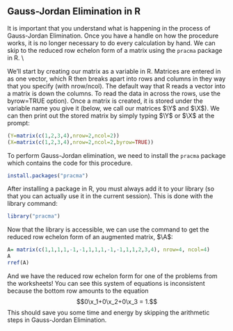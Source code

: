 ## Gauss-Jordan Elimination in R

It is important that you understand what is happening in the process of Gauss-Jordan Elimination. Once you have a handle on how the procedure works, it is no longer necessary to do every calculation by hand. We can skip to the reduced row echelon form of a matrix using the ```pracma``` package in R. \\

We'll start by creating our matrix as a variable in R.  Matrices are entered in as one vector, which R then breaks apart into rows and columns in they way that you specify (with nrow/ncol). The default way that R reads a vector into a matrix is down the columns. To read the data in across the rows, use the byrow=TRUE option). Once a matrix is created, it is stored under the variable name you give it (below, we call our matrices $\Y$ and $\X$). We can then print out the stored matrix by simply typing $\Y$ or $\X$ at the prompt:

```r
(Y=matrix(c(1,2,3,4),nrow=2,ncol=2))
(X=matrix(c(1,2,3,4),nrow=2,ncol=2,byrow=TRUE))
```

To perform Gauss-Jordan elimination, we need to install the ```pracma``` package which contains the code for this procedure. 

```r
install.packages("pracma")
```

After installing a package in R, you must always add it to your library (so that you can actually use it in the current session). This is done with the library command:

```r
library("pracma")
```

Now that the library is accessible, we can use the \textbf{rref} command to get the reduced row echelon form of an augmented matrix, $\A$:
```r
A= matrix(c(1,1,1,1,-1,-1,1,1,1,-1,-1,1,1,2,3,4), nrow=4, ncol=4)
A
rref(A)
```
And we have the reduced row echelon form for one of the problems from the worksheets! You can see this system of equations is inconsistent because the bottom row amounts to the equation
$$0\x_1+0\x_2+0\x_3 = 1.$$
This should save you some time and energy by skipping the arithmetic steps in Gauss-Jordan Elimination.
  
  
  
  

